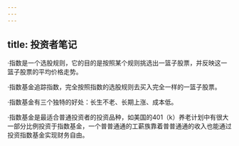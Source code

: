 ```yaml
---
---
---
```

title: 投资者笔记
---




·指数是一个选股规则，它的目的是按照某个规则挑选出一篮子股票，并反映这一篮子股票的平均价格走势。

·指数基金追踪指数，完全按照指数的选股规则去买入完全一样的一篮子股票。

·指数基金有三个独特的好处：长生不老、长期上涨、成本低。

·指数基金是最适合普通投资者的投资品种，如美国的401（k）养老计划中有很大一部分比例投资于指数基金，一个普普通通的工薪族靠着普普通通的收入也能通过投资指数基金实现财务自由。